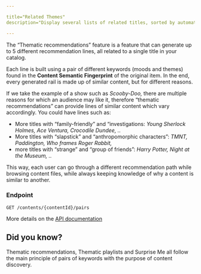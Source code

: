 ```yaml
---

title="Related Themes"
description="Display several lists of related titles, sorted by automatically curated thematic combinations of keywords."

---
```


The “Thematic recommendations” feature is a feature that can generate up to 5 different recommendation lines, all related to a single title in your catalog.

Each line is built using a pair of different keywords (moods and themes) found in the **Content Semantic Fingerprint** of the original item. In the end, every generated rail is made up of similar content, but for different reasons.

If we take the example of a show such as *Scooby-Doo,* there are multiple reasons for which an audience may like it, therefore “thematic recommendations” can provide lines of similar content which vary accordingly. You could have lines such as:

- More titles with “family-friendly” and “investigations: *Young Sherlock Holmes, Ace Ventura, Crocodile Dundee, ..*
- More titles with “slapstick” and “anthropomorphic characters”: *TMNT, Paddington, Who frames Roger Rabbit,*
- more titles with “strange” and “group of friends”: *Harry Potter, Night at the Museum, ..*

This way, each user can go through a different recommendation path while browsing content files, while always keeping knowledge of why a content is similar to another.

### Endpoint
```
GET /contents/{contentId}/pairs
```

More details on the [API documentation](/dev/null)

## Did you know?

Thematic recommendations, Thematic playlists and Surprise Me all follow the main principle of pairs of keywords with the purpose of content discovery.